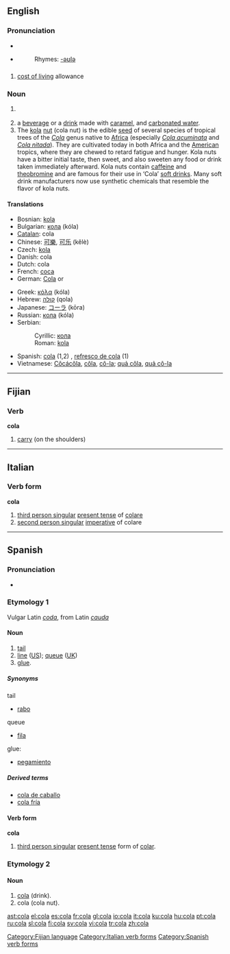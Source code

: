 ==English==

===Pronunciation===
*{{IPA|/ˈkolə/}}
*{{SAMPA|/'ko-la/}}
*:Rhymes: [[Rhymes:English:-əʊlə|-əʊlə]]

==={{acronym}}===
{{infl|en|acronym}}

# [[cost of living]] allowance

===Noun===
{{en-noun}}

# {{obsolete}} {{plural of|colon}}
# a [[beverage]] or a [[drink#Noun|drink]] made with [[caramel]], and [[carbonated water]].
# The [[kola]] [[nut]] (cola nut) is the edible [[seed]] of several species of tropical trees of the ''[[Cola]]'' genus native to [[Africa]] (especially ''[[Cola acuminata]]'' and ''[[Cola nitada]]''). They are cultivated today in both Africa and the [[America|American]] tropics, where they are chewed to retard fatigue and hunger. Kola nuts have a bitter initial taste, then sweet, and also sweeten any food or drink taken immediately afterward. Kola nuts contain [[caffeine]] and [[theobromine]] and are famous for their use in ‘Cola’ [[soft drink]]s. Many soft drink manufacturers now use synthetic chemicals that resemble the flavor of kola nuts.

====Translations====
{{top}}
*Bosnian: [[kola]] {{f}}
*Bulgarian: [[кола]] (kóla) {{f}}
*[[Catalan]]: cola {{f}}
*Chinese: [[可樂]], [[可乐]] (kělè)
*Czech: [[kola]] {{f}}
*Danish: cola
*Dutch: cola {{m}}
*French: [[coca]] {{m}}
*German: [[Cola]] {{f}} or {{n}}
{{mid}}
*Greek: [[κόλα]] (kóla)
*Hebrew: [[קולה]] (qola) {{f}}
*Japanese: [[コーラ]] (kōra)
*Russian: [[кола]] (kóla) {{f}}
*Serbian:
*:Cyrillic: [[кола]] {{f}}
*:Roman: [[kola]] {{f}}
*Spanish: [[cola#Spanish|cola]] (1,2) {{f}}, [[refresco de cola]] {{m}} (1)
*Vietnamese: [[Côcácôla]], [[côla#Vietnamese|côla]], [[cô-la]]; [[quả côla]], [[quả cô-la]]
{{bottom}}

----

==Fijian==

===Verb===
'''cola'''

# [[carry]] (on the shoulders)

[[Category:Fijian language]]

----

==Italian==

===Verb form===
'''cola'''

# [[third person singular]]  [[present tense]] of [[colare]]
# [[second person singular]] [[imperative]] of colare

[[Category:Italian verb forms]]

----

==Spanish==

===Pronunciation===
*{{IPA|/ˈkola/}}

===Etymology 1===
Vulgar Latin ''[[coda]]'', from Latin ''[[cauda]]''

====Noun====
{{es-noun-f}}

# [[tail]]
# [[line#Noun|line]] ([[w:American English|US]]); [[queue]] ([[w:British English|UK]])
# [[glue]].

=====Synonyms=====
;tail
*[[rabo]]
;queue
*[[fila]] {{f}}
;glue:
*[[pegamiento]]

=====Derived terms=====
*[[cola de caballo]] {{f}}
*[[cola fría]]

====Verb form====
'''cola'''

# [[third person singular]] [[present tense]] form of [[colar]].

===Etymology 2===

====Noun====
{{es-noun-f}}

# [[cola#English|cola]] (drink).
# cola (cola nut).

[[Category:Spanish verb forms]]

[[ast:cola]]
[[el:cola]]
[[es:cola]]
[[fr:cola]]
[[gl:cola]]
[[io:cola]]
[[it:cola]]
[[ku:cola]]
[[hu:cola]]
[[pt:cola]]
[[ru:cola]]
[[sl:cola]]
[[fi:cola]]
[[sv:cola]]
[[vi:cola]]
[[tr:cola]]
[[zh:cola]]